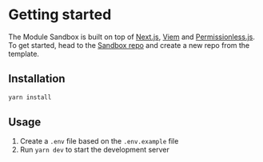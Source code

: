 # Getting started

The Module Sandbox is built on top of [Next.js](https://nextjs.org/docs), [Viem](https://viem.sh/docs/getting-started) and [Permissionless.js](https://docs.pimlico.io/permissionless/). To get started, head to the [Sandbox repo](https://github.com/rhinestonewtf/sandbox) and create a new repo from the template.

## Installation

```bash copy
yarn install
```

## Usage

1. Create a `.env` file based on the `.env.example` file
2. Run `yarn dev` to start the development server
